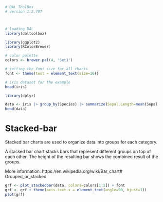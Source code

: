 ```r
# DAL ToolBox
# version 1.2.707



# loading DAL
library(daltoolbox) 
```

```r
library(ggplot2)
library(RColorBrewer)

# color palette
colors <- brewer.pal(4, 'Set1')

# setting the font size for all charts
font <- theme(text = element_text(size=16))
```

```r
# iris dataset for the example
head(iris)
```

```r
library(dplyr)

data <- iris |> group_by(Species) |> summarize(Sepal.Length=mean(Sepal.Length), Sepal.Width=mean(Sepal.Width))
head(data)
```

# Stacked-bar

Stacked bar charts are used to organize data into groups for each category.

A stacked bar chart stacks bars that represent different groups on top of each other. The height of the resulting bar shows the combined result of the groups. 

More information: https://en.wikipedia.org/wiki/Bar_chart# Grouped_or_stacked

```r
grf <- plot_stackedbar(data, colors=colors[1:2]) + font
grf <- grf + theme(axis.text.x = element_text(angle=90, hjust=1))
plot(grf)
```

